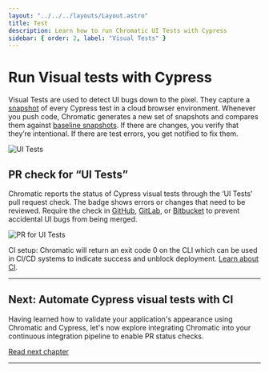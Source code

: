 ```yaml
---
layout: "../../../layouts/Layout.astro"
title: Test
description: Learn how to run Chromatic UI Tests with Cypress
sidebar: { order: 2, label: "Visual Tests" }
---
```



# Run Visual tests with Cypress

Visual Tests are used to detect UI bugs down to the pixel. They capture a [snapshot](/docs/snapshots) of every Cypress test in a cloud browser environment. Whenever you push code, Chromatic generates a new set of snapshots and compares them against [baseline snapshots](/docs/branching-and-baselines#whats-a-baseline). If there are changes, you verify that they’re intentional. If there are test errors, you get notified to fix them.

![UI Tests](../../../images/workflow-uitest.png)

<EnableE2EVT type="Cypress" />

<Baselines />

<VerifyDiscussMerge />

## PR check for “UI Tests”

Chromatic reports the status of Cypress visual tests through the ‘UI Tests’ pull request check. The badge shows errors or changes that need to be reviewed. Require the check in [GitHub](https://help.github.com/en/github/administering-a-repository/enabling-required-status-checks), [GitLab](https://docs.gitlab.com/ee/api/commits.html#post-the-build-status-to-a-commit), or [Bitbucket](https://confluence.atlassian.com/bitbucket/suggest-or-require-checks-before-a-merge-856691474.html) to prevent accidental UI bugs from being merged.

![PR for UI Tests](../../../images/prbadge-test.png)

<div class="aside">

CI setup: Chromatic will return an exit code 0 on the CLI which can be used in CI/CD systems to indicate success and unblock deployment. [Learn about CI](/docs/cypress/ci).

</div>

---

## Next: Automate Cypress visual tests with CI

Having learned how to validate your application's appearance using Chromatic and Cypress, let's now explore integrating Chromatic into your continuous integration pipeline to enable PR status checks.

<a class="btn primary round" href="/docs/cypress/ci">
  Read next chapter
</a>

---

<Troubleshooting />
